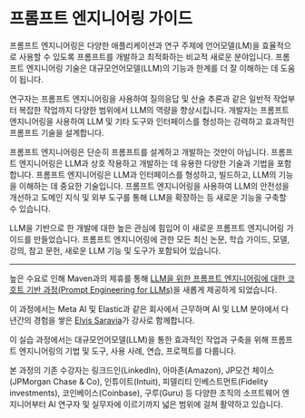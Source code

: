 # 프롬프트 엔지니어링 가이드

프롬프트 엔지니어링은 다양한 애플리케이션과 연구 주제에 언어모델(LM)을 효율적으로 사용할 수 있도록 프롬프트를 개발하고 최적화하는 비교적 새로운 분야입니다. 프롬프트 엔지니어링 기술은 대규모언어모델(LLM)의 기능과 한계를 더 잘 이해하는 데 도움이 됩니다.

연구자는 프롬프트 엔지니어링을 사용하여 질의응답 및 산술 추론과 같은 일반적 작업부터 복잡한 작업까지 다양한 범위에서 LLM의 역량을 향상시킵니다. 개발자는 프롬프트 엔지니어링을 사용하여 LLM 및 기타 도구와 인터페이스를 형성하는 강력하고 효과적인 프롬프트 기술을 설계합니다.

프롬프트 엔지니어링은 단순히 프롬프트를 설계하고 개발하는 것만이 아닙니다. 프롬프트 엔지니어링은 LLM과 상호 작용하고 개발하는 데 유용한 다양한 기술과 기법을 포함합니다. 프롬프트 엔지니어링은 LLM과 인터페이스를 형성하고, 빌드하고, LLM의 기능을 이해하는 데 중요한 기술입니다. 프롬프트 엔지니어링을 사용하여 LLM의 안전성을 개선하고 도메인 지식 및 외부 도구를 통해 LLM을 확장하는 등 새로운 기능을 구축할 수 있습니다.

LLM을 기반으로 한 개발에 대한 높은 관심에 힘입어 이 새로운 프롬프트 엔지니어링 가이드를 만들었습니다. 프롬프트 엔지니어링에 관한 모든 최신 논문, 학습 가이드, 모델, 강의, 참고 문헌, 새로운 LLM 기능 및 도구가 포함되어 있습니다.

---
높은 수요로 인해 Maven과의 제휴를 통해 [LLM을 위한 프롬프트 엔지니어링에 대한 코호트 기반 과정(Prompt Engineering for LLMs)](https://maven.com/dair-ai/prompt-engineering-llms)을 새롭게 제공하게 되었습니다.

이 과정에서는 Meta AI 및 Elastic과 같은 회사에서 근무하며 AI 및 LLM 분야에서 다년간의 경험을 쌓은 [Elvis Saravia](https://www.linkedin.com/in/omarsar/)가 강사로 함께합니다.

이 실습 과정에서는 대규모언어모델(LLM)을 통한 효과적인 작업과 구축을 위해 프롬프트 엔지니어링의 기법 및 도구, 사용 사례, 연습, 프로젝트를 다룹니다.

본 과정의 기존 수강자는 링크드인(LinkedIn), 아마존(Amazon), JP모건 체이스(JPMorgan Chase & Co), 인튜이트(Intuit), 피델리티 인베스트먼트(Fidelity investments), 코인베이스(Coinbase), 구루(Guru) 등 다양한 조직의 소프트웨어 엔지니어부터 AI 연구자 및 실무자에 이르기까지 넓은 범위에 걸쳐 활약하고 있습니다.